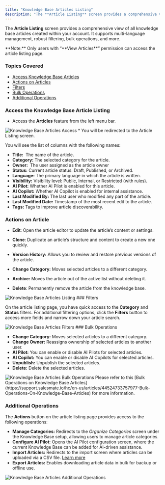 ```yaml
---
title: "Knowledge Base Articles Listing"
description: "The **Article Listing** screen provides a comprehensive view of all knowledge base articles created within your account. It supports multi-language ma..."
---
```


The **Article Listing** screen provides a comprehensive view of all knowledge base articles created within your account. It supports multi-language management, robust filtering, bulk operations, and more.

<Note>
**Note:** Only users with “**View Articles**” permission can access the article listing page.
</Note>

### Topics Covered

*   [Access Knowledge Base Articles](https://support.salesmate.io/hc/en-us/articles/44524743791897-Knowledge-Base-Articles-Listing#h_01JWA3TAVSG7XP66FG5ZBB2BT2)
*   [Actions on Articles](https://support.salesmate.io/hc/en-us/articles/44524743791897-Knowledge-Base-Articles-Listing#h_01JWA3TNEX9JY1N7V8JMRZ2XJ4)
*   [Filters](https://support.salesmate.io/hc/en-us/articles/44524743791897-Knowledge-Base-Articles-Listing#h_01JW65H7PN2DV02X3G22YDWA2C)
*   [Bulk Operations](https://support.salesmate.io/hc/en-us/articles/44524743791897-Knowledge-Base-Articles-Listing#h_01JW6678JY5GKXAYA8J679XE67)
*   [Additional Operations](https://support.salesmate.io/hc/en-us/articles/44524743791897-Knowledge-Base-Articles-Listing#h_01JW66Q3DNR4B1MWKMAHBC1ZCW)

### Access the **Knowledge Base Article** Listing

*   Access the **Articles** feature from the left menu bar.

<img src="https://support.salesmate.io/hc/article_attachments/47366595217945" alt="Knowledge Base Articles Access" />
*   You will be redirected to the Article Listing screen.

You will see the list of columns with the following names:

*   **Title:**  The name of the article.
*   **Category:** The selected category for the article.
*   **Owner:**  The user assigned as the article owner
*   **Status:** Current article status: Draft, Published, or Archived.
*   **Language:** The primary language in which the article is written.
*   **Visibility:** Visibility level: Public, Internal, or Restricted (with rules).
*   **AI Pilot:** Whether AI Pilot is enabled for this article.
*   **AI Copilot:** Whether AI Copilot is enabled for internal assistance.
*   **Last Modified By:** The last user who modified any part of the article.
*   **Last Modified Date:** Timestamp of the most recent edit to the article.
*   **Tags:** Tags to improve article discoverability.

### Actions on Article

*   **Edit**: Open the article editor to update the article’s content or settings.
    
*   **Clone**: Duplicate an article’s structure and content to create a new one quickly.
    
*   **Version History:** Allows you to review and restore previous versions of the article.
*   **Change Category:** Moves selected articles to a different category.
*   **Archive:** Moves the article out of the active list without deleting it.
*   **Delete**: Permanently remove the article from the knowledge base.
    

<img src="https://support.salesmate.io/hc/article_attachments/47376244394393" alt="Knowledge Base Articles Listing" />
### Filters 

On the article listing page, you have quick access to the **Category** and **Status** filters. For additional filtering options, click the **Filters** button to access more fields and narrow down your article search. 

<img src="https://support.salesmate.io/hc/article_attachments/47376429821977" alt="Knowledge Base Articles Filters" />
### Bulk Operations

*   **Change Category:** Moves selected articles to a different category.
*   **Change Owner:** Reassigns ownership of selected articles to another user.
*   **AI Pilot:** You can enable or disable AI Pilots for selected articles.
*   **AI Copilot:** You can enable or disable AI Copilots for selected articles.
*   **Unpublish:** Unpublish the selected articles.
*   **Delete:** Delete the selected articles.

<img src="https://support.salesmate.io/hc/article_attachments/47377173364505" alt="Knowledge Base Articles Bulk Operations" />
Please refer to this [Bulk Operations on Knowledge Base Articles](https://support.salesmate.io/hc/en-us/articles/44524733757977-Bulk-Operations-On-Knowledge-Base-Articles) for more information.

### Additional Operations

The **Actions** button on the article listing page provides access to the following operations:

*   **Manage Categories:** Redirects to the _Organize Categories_ screen under the Knowledge Base setup, allowing users to manage article categories.
*   **Configure AI Pilot:** Opens the AI Pilot configuration screen, where the current Knowledge Base can be added for AI-driven assistance.
*   **Import Articles:** Redirects to the import screen where articles can be uploaded via a CSV file. [Learn more](https://support.salesmate.io/hc/en-us/articles/44633577758873-Import-Articles-from-a-CSV)
*   **Export Articles:** Enables downloading article data in bulk for backup or offline use.

<img src="https://support.salesmate.io/hc/article_attachments/47432538209177" alt="Knowledge Base Articles Additional Operations" />